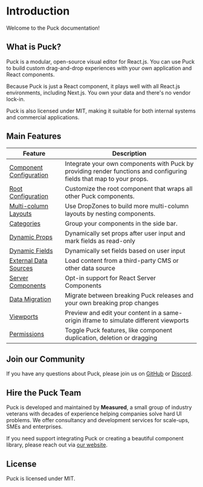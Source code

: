 # Introduction

Welcome to the Puck documentation!

## What is Puck?

Puck is a modular, open-source visual editor for React.js. You can use Puck to build custom drag-and-drop experiences with your own application and React components.

Because Puck is just a React component, it plays well with all React.js environments, including Next.js. You own your data and there's no vendor lock-in.

Puck is also licensed under MIT, making it suitable for both internal systems and commercial applications.

## Main Features

| Feature                                                                   | Description                                                                                                          |
| ------------------------------------------------------------------------- | -------------------------------------------------------------------------------------------------------------------- |
| [Component Configuration](/docs/integrating-puck/component-configuration) | Integrate your own components with Puck by providing render functions and configuring fields that map to your props. |
| [Root Configuration](/docs/integrating-puck/root-configuration)           | Customize the root component that wraps all other Puck components.                                                   |
| [Multi-column Layouts](/docs/integrating-puck/multi-column-layouts)       | Use DropZones to build more multi-column layouts by nesting components.                                              |
| [Categories](/docs/integrating-puck/categories)                           | Group your components in the side bar.                                                                               |
| [Dynamic Props](/docs/integrating-puck/dynamic-props)                     | Dynamically set props after user input and mark fields as read-only                                                  |
| [Dynamic Fields](/docs/integrating-puck/dynamic-fields)                   | Dynamically set fields based on user input                                                                           |
| [External Data Sources](/docs/integrating-puck/external-data-sources)     | Load content from a third-party CMS or other data source                                                             |
| [Server Components](/docs/integrating-puck/server-components)             | Opt-in support for React Server Components                                                                           |
| [Data Migration](/docs/integrating-puck/data-migration)                   | Migrate between breaking Puck releases and your own breaking prop changes                                            |
| [Viewports](/docs/integrating-puck/viewports)                             | Preview and edit your content in a same-origin iframe to simulate different viewports                                |
| [Permissions](/docs/integrating-puck/feature-toggling)                    | Toggle Puck features, like component duplication, deletion or dragging                                               |

## Join our Community

If you have any questions about Puck, please join us on [GitHub](https://github.com/measuredco/puck) or [Discord](https://discord.gg/D9e4E3MQVZ).

## Hire the Puck Team

Puck is developed and maintained by **Measured**, a small group of industry veterans with decades of experience helping companies solve hard UI problems. We offer consultancy and development services for scale-ups, SMEs and enterprises.

If you need support integrating Puck or creating a beautiful component library, please reach out via [our website](https://measured.co).

## License

Puck is licensed under MIT.

